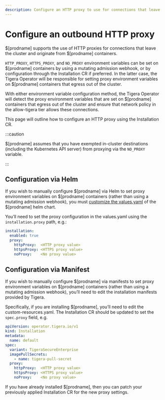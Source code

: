 ```yaml
---
description: Configure an HTTP proxy to use for connections that leave the cluster
---
```


# Configure an outbound HTTP proxy

$[prodname] supports the use of HTTP proxies for connections that leave the cluster and originate from $[prodname] containers.

`HTTP_PROXY`, `HTTPS_PROXY`, and `NO_PROXY` environment variables can be set on $[prodname] containers by using a mutating admission webhook, or by configuration through the Installation CR if preferred. In the latter case, the Tigera Operator will be responsible for setting proxy environment variables on $[prodname] containers that egress out of the cluster.

With either environment variable configuration method, the Tigera Operator will detect the proxy environment variables that are set on $[prodname] containers that egress out of the cluster and ensure that network policy in the allow-tigera tier allows these connections.

This page will outline how to configure an HTTP proxy using the Installation CR.

:::caution

$[prodname] assumes that you have exempted in-cluster destinations (including the Kubernetes API server) from proxying via the `NO_PROXY` variable.

:::

## Configuration via Helm

If you wish to manually configure $[prodname] via Helm to set proxy environment variables on $[prodname] containers (rather than using a mutating admission webhook), you must [customize the values.yaml](../getting-started/install-on-clusters/kubernetes/helm#prepare-the-installation-configuration) of the $[prodname] helm chart.

You’ll need to set the proxy configuration in the values.yaml using the `installation.proxy` path, e.g.:

```yaml
installation:
  enabled: true
  proxy:
    httpProxy:  <HTTP proxy value>
    httpsProxy: <HTTPS proxy value>
    noProxy:    <No proxy value>
```

## Configuration via Manifest
If you wish to manually configure $[prodname] via manifests to set proxy environment variables on $[prodname] containers (rather than using a mutating admission webhook), you’ll need to edit the installation manifests provided by Tigera.

Specifically, if you are installing $[prodname], you’ll need to edit the custom-resources.yaml. The Installation CR should be updated to set the `spec.proxy` field, e.g.

```yaml
apiVersion: operator.tigera.io/v1
kind: Installation
metadata:
  name: default
spec:
  variant: TigeraSecureEnterprise
  imagePullSecrets:
    - name: tigera-pull-secret
  proxy:
    httpProxy:  <HTTP proxy value>
    httpsProxy: <HTTPS proxy value>
    noProxy:    <No proxy value>
```

If you have already installed $[prodname], then you can patch your previously applied Installation CR for the new proxy settings.
